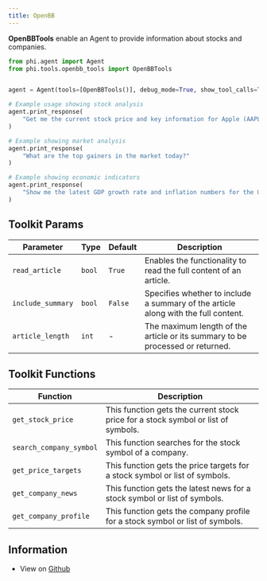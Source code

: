 ```yaml
---
title: OpenBB
---
```


**OpenBBTools** enable an Agent to provide information about stocks and companies.

```python cookbook/tools/openbb_tools.py
from phi.agent import Agent
from phi.tools.openbb_tools import OpenBBTools


agent = Agent(tools=[OpenBBTools()], debug_mode=True, show_tool_calls=True)

# Example usage showing stock analysis
agent.print_response(
    "Get me the current stock price and key information for Apple (AAPL)"
)

# Example showing market analysis
agent.print_response(
    "What are the top gainers in the market today?"
)

# Example showing economic indicators
agent.print_response(
    "Show me the latest GDP growth rate and inflation numbers for the US"
)
```

## Toolkit Params

| Parameter | Type | Default | Description |
|-----------|------|---------|-------------|
| `read_article` | `bool` | `True` | Enables the functionality to read the full content of an article. |
| `include_summary` | `bool` | `False` | Specifies whether to include a summary of the article along with the full content. |
| `article_length` | `int` | - | The maximum length of the article or its summary to be processed or returned. |

## Toolkit Functions

| Function | Description |
|----------|-------------|
| `get_stock_price` | This function gets the current stock price for a stock symbol or list of symbols. |
| `search_company_symbol` | This function searches for the stock symbol of a company. |
| `get_price_targets` | This function gets the price targets for a stock symbol or list of symbols. |
| `get_company_news` | This function gets the latest news for a stock symbol or list of symbols. |
| `get_company_profile` | This function gets the company profile for a stock symbol or list of symbols. |

## Information

- View on [Github](https://github.com/agno-agi/phidata/blob/main/phi/tools/openbb_tools.py)
